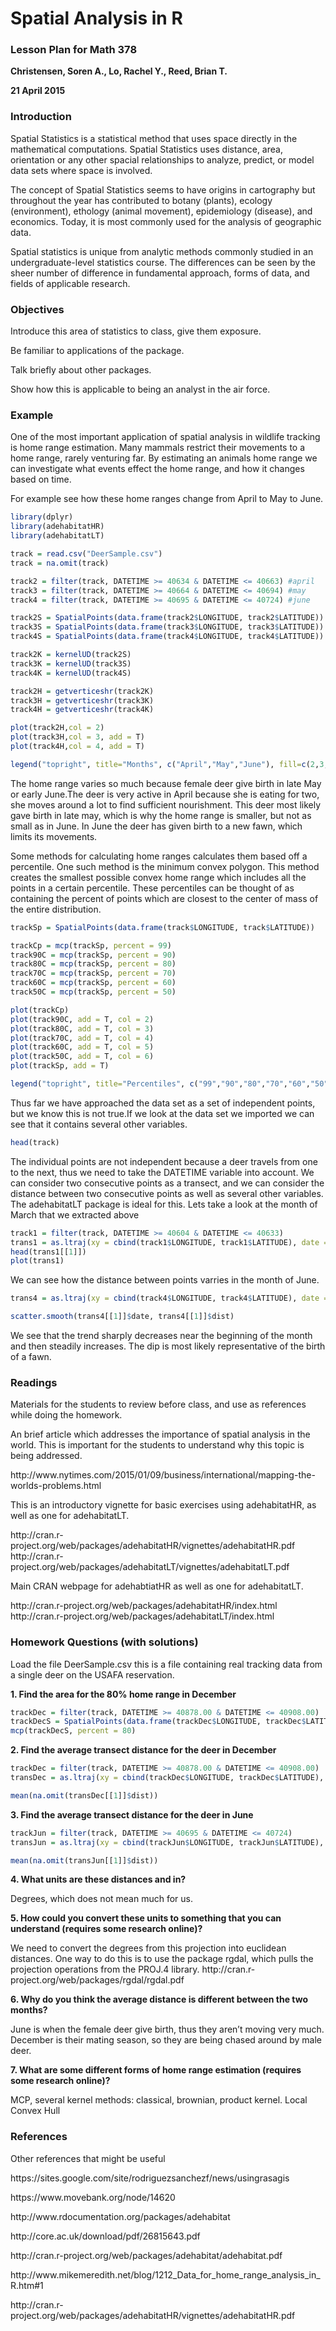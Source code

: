 # Spatial Analysis in R
### Lesson Plan for Math 378
__Christensen, Soren A., Lo, Rachel Y., Reed, Brian T.__

__21 April 2015__

### Introduction

Spatial Statistics is a statistical method that uses space directly in the mathematical computations. Spatial Statistics uses distance, area, orientation or any other spacial relationships to analyze, predict, or model data sets where space is involved.

The concept of Spatial Statistics seems to have origins in cartography but throughout the year has contributed to botany (plants), ecology (environment), ethology (animal movement), epidemiology (disease), and economics. Today, it is most commonly used for the analysis of geographic data.

Spatial statistics is unique from analytic methods commonly studied in an undergraduate-level statistics course. The differences can be seen  by the sheer number of difference in fundamental approach, forms of data, and  fields of applicable research.

### Objectives

Introduce this area of statistics to class, give them exposure.

Be familiar to applications of the package.

Talk briefly about other packages.

Show how this is applicable to being an analyst in the air force.

### Example

One of the most important application of spatial analysis in wildlife tracking is home range estimation. Many mammals restrict their movements to a home range, rarely venturing far. By estimating an animals home range we can investigate what events effect the home range, and how it changes based on time. 

For example see how these home ranges change from April to May to June.

```r
library(dplyr)
library(adehabitatHR)
library(adehabitatLT)
```

```r
track = read.csv("DeerSample.csv")
track = na.omit(track)

track2 = filter(track, DATETIME >= 40634 & DATETIME <= 40663) #april
track3 = filter(track, DATETIME >= 40664 & DATETIME <= 40694) #may
track4 = filter(track, DATETIME >= 40695 & DATETIME <= 40724) #june

track2S = SpatialPoints(data.frame(track2$LONGITUDE, track2$LATITUDE))
track3S = SpatialPoints(data.frame(track3$LONGITUDE, track3$LATITUDE))
track4S = SpatialPoints(data.frame(track4$LONGITUDE, track4$LATITUDE))

track2K = kernelUD(track2S)
track3K = kernelUD(track3S)
track4K = kernelUD(track4S)

track2H = getverticeshr(track2K)
track3H = getverticeshr(track3K)
track4H = getverticeshr(track4K)

plot(track2H,col = 2)
plot(track3H,col = 3, add = T)
plot(track4H,col = 4, add = T)

legend("topright", title="Months", c("April","May","June"), fill=c(2,3,4), horiz=F)
```

The home range varies so much because female deer give birth in late May or early June.The deer is very active in April because she is eating for two, she moves around a lot to find sufficient nourishment. This deer most likely gave birth in late may, which is why the home range is smaller, but not as small as in June. In June the deer has given birth to a new fawn, which limits its movements.

Some methods for calculating home ranges calculates them based off a percentile. One such method is the minimum convex polygon. This method creates the smallest possible convex home range which includes all the points in a certain percentile. These percentiles can be thought of as containing the percent of points which are closest to the center of mass of the entire distribution.

```r
trackSp = SpatialPoints(data.frame(track$LONGITUDE, track$LATITUDE))

trackCp = mcp(trackSp, percent = 99)
track90C = mcp(trackSp, percent = 90)
track80C = mcp(trackSp, percent = 80)
track70C = mcp(trackSp, percent = 70)
track60C = mcp(trackSp, percent = 60)
track50C = mcp(trackSp, percent = 50)

plot(trackCp)
plot(track90C, add = T, col = 2)
plot(track80C, add = T, col = 3)
plot(track70C, add = T, col = 4)
plot(track60C, add = T, col = 5)
plot(track50C, add = T, col = 6)
plot(trackSp, add = T)

legend("topright", title="Percentiles", c("99","90","80","70","60","50"), fill=c(1,2,3,4,5,6), horiz=F)
```

Thus far we have approached the data set as a set of independent points, but we know this is not true.If we look at the data set we imported we can see that it contains several other variables.

```r
head(track)
```

The individual points are not independent because a deer travels from one to the next, thus we need to take the DATETIME variable into account. We can consider two consecutive points as a transect, and we can consider the distance between two consecutive points as well as several other variables. The adehabitatLT package is ideal for this. Lets take a look at the month of March that we extracted above

```r
track1 = filter(track, DATETIME >= 40604 & DATETIME <= 40633)
trans1 = as.ltraj(xy = cbind(track1$LONGITUDE, track1$LATITUDE), date = as.POSIXct(track1$DATETIME  *60 * 60 *24, origin="1899-12-30"), id = "Deer")
head(trans1[[1]])
plot(trans1)
```

We can see how the distance between points varries in the month of June.

```r
trans4 = as.ltraj(xy = cbind(track4$LONGITUDE, track4$LATITUDE), date = as.POSIXct(track4$DATETIME  *60 * 60 *24, origin="1899-12-30"), id = "Deer")

scatter.smooth(trans4[[1]]$date, trans4[[1]]$dist)
```

We see that the trend sharply decreases near the beginning of the month and then steadily increases. The dip is most likely representative of the birth of a fawn.

### Readings

Materials for the students to review before class, and use as references while doing the homework.

An brief article which addresses the importance of spatial analysis in the world. This is important for the students to understand why this topic is being addressed. 

http://www.nytimes.com/2015/01/09/business/international/mapping-the-worlds-problems.html

This is an introductory vignette for basic exercises using adehabitatHR, as well as one for adehabitatLT.

http://cran.r-project.org/web/packages/adehabitatHR/vignettes/adehabitatHR.pdf
http://cran.r-project.org/web/packages/adehabitatLT/vignettes/adehabitatLT.pdf

Main CRAN webpage for adehabtiatHR as well as one for adehabitatLT.

http://cran.r-project.org/web/packages/adehabitatHR/index.html
http://cran.r-project.org/web/packages/adehabitatLT/index.html

### Homework Questions (with solutions)

Load the file DeerSample.csv this is a file containing real tracking data from a single deer on the USAFA reservation. 

__1. Find the area for the 80% home range in December__

```r
trackDec = filter(track, DATETIME >= 40878.00 & DATETIME <= 40908.00)
trackDecS = SpatialPoints(data.frame(trackDec$LONGITUDE, trackDec$LATITUDE))
mcp(trackDecS, percent = 80)
```

__2. Find the average transect distance for the deer in December__

```r
trackDec = filter(track, DATETIME >= 40878.00 & DATETIME <= 40908.00)
transDec = as.ltraj(xy = cbind(trackDec$LONGITUDE, trackDec$LATITUDE), date = as.POSIXct(trackDec$DATETIME  *60 * 60 *24, origin="1899-12-30"), id = "Deer")

mean(na.omit(transDec[[1]]$dist))
```

__3. Find the average transect distance for the deer in June__

```r
trackJun = filter(track, DATETIME >= 40695 & DATETIME <= 40724)
transJun = as.ltraj(xy = cbind(trackJun$LONGITUDE, trackJun$LATITUDE), date = as.POSIXct(trackJun$DATETIME  *60 * 60 *24, origin="1899-12-30"), id = "Deer")

mean(na.omit(transJun[[1]]$dist))
```

__4. What units are these distances and in?__

Degrees, which does not mean much for us.

__5. How could you convert these units to something that you can understand (requires some research online)?__

We need to convert the degrees from this projection into euclidean distances. One way to do this is to use the package rgdal, which pulls the projection operations from the PROJ.4 library. http://cran.r-project.org/web/packages/rgdal/rgdal.pdf

__6. Why do you think the average distance is different between the two months?__

June is when the female deer give birth, thus they aren't moving very much. December is their mating season, so they are being chased around by male deer.

__7. What are some different forms of home range estimation (requires some research online)?__

MCP, several kernel methods: classical, brownian, product kernel. Local Convex Hull

### References

Other references that might be useful

https://sites.google.com/site/rodriguezsanchezf/news/usingrasagis

https://www.movebank.org/node/14620

http://www.rdocumentation.org/packages/adehabitat

http://core.ac.uk/download/pdf/26815643.pdf

http://cran.r-project.org/web/packages/adehabitat/adehabitat.pdf

http://www.mikemeredith.net/blog/1212_Data_for_home_range_analysis_in_R.htm#1

http://cran.r-project.org/web/packages/adehabitatHR/vignettes/adehabitatHR.pdf